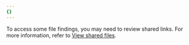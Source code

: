 ```yaml
---
{}
---
```


To access some file findings, you may need to review shared links. For more information, refer to [View shared files](/cloudflare-one/applications/casb/manage-findings/#view-shared-files).
